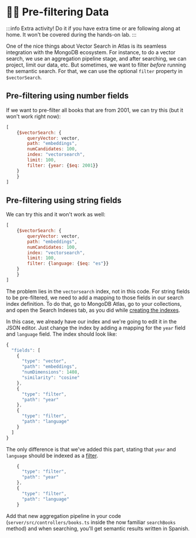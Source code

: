 # 🦸‍♂️ Pre-filtering Data 

:::info
Extra activity! Do it if you have extra time or are following along at home. It won't be covered during the hands-on lab.
:::

One of the nice things about Vector Search in Atlas is its seamless integration with the MongoDB ecosystem. For instance, to do a vector search, we use an aggregation pipeline stage, and after searching, we can project, limit our data, etc. But sometimes, we want to filter _before_ running the semantic search. For that, we can use the optional `filter` property in `$vectorSearch`.

## Pre-filtering using number fields

If we want to pre-filter all books that are from 2001, we can try this (but it won't work right now):

```js
[
    {$vectorSearch: {
        queryVector: vector,
        path: "embeddings",
        numCandidates: 100,
        index: "vectorsearch",
        limit: 100,
        filter: {year: {$eq: 2001}}
    }
    }
]
```

## Pre-filtering using string fields

We can try this and it won't work as well:

```js
[
    {$vectorSearch: {
        queryVector: vector,
        path: "embeddings",
        numCandidates: 100,
        index: "vectorsearch",
        limit: 100,
        filter: {language: {$eq: "es"}}
    }
    }
]
```

The problem lies in the `vectorsearch` index, not in this code. For string fields to be pre-filtered, we need to add a mapping to those fields in our search index definition. To do that, go to MongoDB Atlas, go to your collections, and open the Search Indexes tab, as you did while [creating the indexes](/docs/vector-search/create-index).

In this case, we already have our index and we're going to edit it in the JSON editor. Just change the index by adding a mapping for the `year` field and `language` field. The index should look like:

```js
{
  "fields": [
    {
      "type": "vector",
      "path": "embeddings",
      "numDimensions": 1408,
      "similarity": "cosine"
    },
    {
      "type": "filter",
      "path": "year"
    },
    {
      "type": "filter",
      "path": "language"
    }
  ]
}
```

The only difference is that we've added this part, stating that `year` and `language` should be indexed as a [filter](https://www.mongodb.com/docs/atlas/atlas-vector-search/vector-search-type/#about-the-filter-type).

```js
    {
      "type": "filter",
      "path": "year"
    },
    {
      "type": "filter",
      "path": "language"
    }
```

Add that new aggregation pipeline in your code (`server/src/controllers/books.ts` inside the now familiar `searchBooks` method) and when searching, you'll get semantic results written in Spanish.
